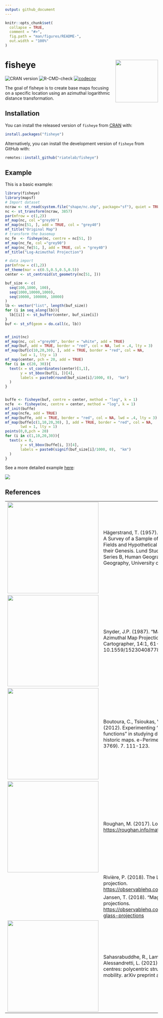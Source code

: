 ```yaml
---
output: github_document
---
```


```r
knitr::opts_chunk$set(
  collapse = TRUE,
  comment = "#>",
  fig.path = "man/figures/README-",
  out.width = "100%"
)
```

# fisheye <img src="man/figures/logo.png" align="right" width="140"/>

<!-- badges: start -->
![CRAN version](https://www.r-pkg.org/badges/version-ago/fisheye)
![R-CMD-check](https://github.com/riatelab/fisheye/workflows/R-CMD-check/badge.svg) [![codecov](https://codecov.io/gh/riatelab/fisheye/branch/main/graph/badge.svg)](https://app.codecov.io/gh/riatelab/fisheye?branch=main)

<!-- badges: end -->

The goal of fisheye is to create base maps focusing on a specific location using an azimuthal logarithmic distance transformation.

## Installation

You can install the released version of `fisheye` from
[CRAN](https://cran.r-project.org/package=fisheye) with:

``` r
install.packages("fisheye")
```

Alternatively, you can install the development version of `fisheye` from
GitHub with:

``` r
remotes::install_github("riatelab/fisheye")
```
## Example

This is a basic example:

```r
library(fisheye)
library(mapsf)
# Import dataset
ncraw <- st_read(system.file("shape/nc.shp", package="sf"), quiet = TRUE)
nc <- st_transform(ncraw, 3857)
par(mfrow = c(1,2))
mf_map(nc, col ="grey90")
mf_map(nc[51, ], add = TRUE, col = "grey40")
mf_title("Original Map")
# transform the basemap
nc_fe  <- fisheye(nc, centre = nc[51, ])
mf_map(nc_fe, col ="grey90")
mf_map(nc_fe[51, ], add = TRUE, col = "grey40")
mf_title("Log-Azimuthal Projection")
```

```r
# data import
par(mfrow = c(1,2))
mf_theme(mar = c(0.5,0.5,0.5,0.5))
center <- st_centroid(st_geometry(nc[51, ]))

buf_size <- c(
  seq(100,1000, 100),
  seq(1000,10000,1000),
  seq(10000, 100000, 10000)
)
lb <- vector("list", length(buf_size))
for (i in seq_along(lb)){
  lb[[i]] <- st_buffer(center, buf_size[i])
}
buf <- st_sf(geom = do.call(c, lb))


mf_init(nc)
mf_map(nc, col ="grey90", border = "white", add = TRUE)
mf_map(buf, add = TRUE, border = "red", col = NA, lwd = .4, lty = 3)
mf_map(buf[c(10,20,30), ], add = TRUE, border = "red", col = NA, 
       lwd = 1, lty = 1)
mf_map(center, pch = 20, add = TRUE)
for (i in c(20, 30)){
  text(x = st_coordinates(center)[1,1], 
       y = st_bbox(buf[i, ])[4], 
       labels = paste0(round(buf_size[i]/1000, 0),  "km")
  )
}


buffe <- fisheye(buf, centre = center, method = "log", k = 1)
ncfe  <- fisheye(nc, centre = center, method = "log", k = 1)
mf_init(buffe)
mf_map(ncfe, add = TRUE)
mf_map(buffe, add = TRUE, border = "red", col = NA, lwd = .4, lty = 3)
mf_map(buffe[c(1,10,20,30), ], add = TRUE, border = "red", col = NA, 
       lwd = 1, lty = 1)
points(0,0,pch = 20)
for (i in c(1,10,20,30)){
  text(x = 0, 
       y = st_bbox(buffe[i, ])[4], 
       labels = paste0(signif(buf_size[i]/1000, 0),  "km")
  )
}


```

See a more detailed example [here](https://github.com/rcarto/fisheye-example/): 

![](https://raw.githubusercontent.com/rCarto/fisheye-example/main/gif/mob.gif)

## References

|                                                                                                                                                                                                                         |                                                                                                                                                                                                                                                         |                 |
|-------------------------------------------------------------------------------------------------------------------------------------------------------------------------------------------------------------------------|---------------------------------------------------------------------------------------------------------------------------------------------------------------------------------------------------------------------------------------------------------|-----------------|
| <img src="https://www.researchgate.net/profile/Alan-Werritty/publication/233273202/figure/fig4/AS:551042708238336@1508390227134/Map-with-azimuthal-logarithmic-distance-scale-Bunge-1962-p-54-Source.png" width="300"/> | Hägerstrand, T. (1957). Migration and Area: A Survey of a Sample of Swedish Migration Fields and Hypothetical Considerations of their Genesis. Lund Studies in Geography, Series B, Human Geography, Department of Geography, University of Lund, Lund. |                 |
| <img src="https://indiemaps.com/images/lensTool/snyderMagnifyingGlass.png" width="300"/>                                                                                                                                | Snyder, J.P. (1987). "Magnifying-Glass" Azimuthal Map Projections. The American Cartographer, 14:1, 61-68, DOI: 10.1559/152304087783875318                                                                                                              |                 |
| <img src="https://www.researchgate.net/profile/Angeliki-Tsorlini/publication/281551626/figure/fig4/AS:284635918553100@1444873900134/Argentoratum-Strasbourg-by-Conrad-Morant-1548.png" width="300"/>                    | Boutoura, C., Tsioukas, V., & Tsorlini, A. (2012). Experimenting "fisheye-lens functions" in studying digitally particular historic maps. e-Perimetron (ISSN 1790 - 3769). 7. 111-123.                                                                  | custom software |
| <img src="https://roughan.info/img/log_azimuthal.png" width="300"/>                                                                                                                                                     | Roughan, M. (2017). Log-azimuthal maps. <https://roughan.info/math/log-az/>                                                                                                                                                                             | MATLAB          |
|                                                                                                           | Rivière, P. (2018). The Log-Azimuthal projection. [https://observablehq.com/\@fil/log-azimuthal](https://observablehq.com/@fil/log-azimuthal)                                                                                                           | javascript      |
|                                                                                                           | Jansen, T. (2018). "Magnifying-Glass" projections. [https://observablehq.com/\@toja/magnifying-glass-projections](https://observablehq.com/@toja/magnifying-glass-projections)                                                                          | javascript      |
| <img src="https://pbs.twimg.com/media/E9o_YvcWQAYvT2s?format=jpg&amp;name=4096x4096" width="300"/>                                                                                                                      | Sahasrabuddhe, R., Lambiotte, R., & Alessandretti, L. (2021). From centre to centres: polycentric structures in individual mobility. arXiv preprint arXiv:2108.08113.                                                                                   | python          |
